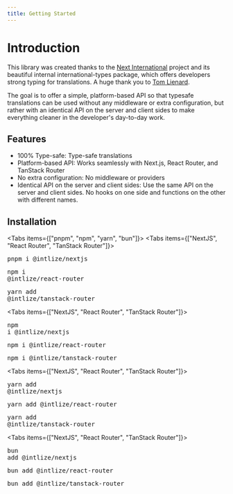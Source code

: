 ```yaml
---
title: Getting Started
---
```


# Introduction

This library was created thanks to the [Next International](https://github.com/QuiiBz/next-international) project and its beautiful internal international-types package, which offers developers strong typing for translations. A huge thank you to [Tom Lienard](https://x.com/tomlienard).

The goal is to offer a simple, platform-based API so that typesafe translations can be used without any middleware or extra configuration, but rather with an identical API on the server and client sides to make everything cleaner in the developer's day-to-day work.

## Features

- 100% Type-safe: Type-safe translations
- Platform-based API: Works seamlessly with Next.js, React Router, and TanStack Router
- No extra configuration: No middleware or providers
- Identical API on the server and client sides: Use the same API on the server and client sides. No hooks on one side and functions on the other with different names.

## Installation

<Tabs items={["pnpm", "npm", "yarn", "bun"]}>
  <Tab value="pnpm">
    <Tabs items={["NextJS", "React Router", "TanStack Router"]}>
      <Tab value="NextJS">
        <CodeBlock className="px-4">
          <Pre>pnpm i @intlize/nextjs</Pre>
        </CodeBlock>
      </Tab>
      <Tab value="React Router">
        <CodeBlock className="px-4">
          <Pre>npm i @intlize/react-router</Pre>
        </CodeBlock>
      </Tab>
      <Tab value="TanStack Router">
        <CodeBlock className="px-4">
          <Pre>yarn add @intlize/tanstack-router</Pre>
        </CodeBlock>
      </Tab>
    </Tabs>
  </Tab>
  <Tab value="npm">
    <Tabs items={["NextJS", "React Router", "TanStack Router"]}>
      <Tab value="NextJS">
        <CodeBlock className="px-4">
          <Pre>npm i @intlize/nextjs</Pre>
        </CodeBlock>
      </Tab>
      <Tab value="React Router">
        <CodeBlock className="px-4">
          <Pre>npm i @intlize/react-router</Pre>
        </CodeBlock>
      </Tab>
      <Tab value="TanStack Router">
        <CodeBlock className="px-4">
          <Pre>npm i @intlize/tanstack-router</Pre>
        </CodeBlock>
      </Tab>
    </Tabs>
  </Tab>
  <Tab value="yarn">
    <Tabs items={["NextJS", "React Router", "TanStack Router"]}>
      <Tab value="NextJS">
        <CodeBlock className="px-4">
          <Pre>yarn add @intlize/nextjs</Pre>
        </CodeBlock>
      </Tab>
      <Tab value="React Router">
        <CodeBlock className="px-4">
          <Pre>yarn add @intlize/react-router</Pre>
        </CodeBlock>
      </Tab>
      <Tab value="TanStack Router">
        <CodeBlock className="px-4">
          <Pre>yarn add @intlize/tanstack-router</Pre>
        </CodeBlock>
      </Tab>
    </Tabs>
  </Tab>
  <Tab value="bun">
    <Tabs items={["NextJS", "React Router", "TanStack Router"]}>
      <Tab value="NextJS">
        <CodeBlock className="px-4">
          <Pre>bun add @intlize/nextjs</Pre>
        </CodeBlock>
      </Tab>
      <Tab value="React Router">
        <CodeBlock className="px-4">
          <Pre>bun add @intlize/react-router</Pre>
        </CodeBlock>
      </Tab>
      <Tab value="TanStack Router">
        <CodeBlock className="px-4">
          <Pre>bun add @intlize/tanstack-router</Pre>
        </CodeBlock>
      </Tab>
    </Tabs>
  </Tab>
</Tabs>
